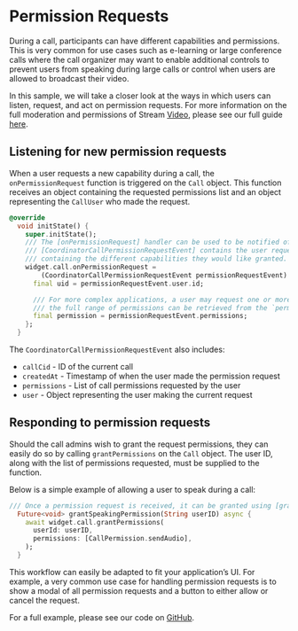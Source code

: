# Permission Requests
During a call, participants can have different capabilities and permissions. This is very common for use cases such as e-learning or large conference calls where the call organizer may want to enable additional controls to prevent users from speaking during large calls or control when users are allowed to broadcast their video.

In this sample, we will take a closer look at the ways in which users can listen, request, and act on permission requests. For more information on the full moderation and permissions of Stream [Video](https://getstream.io/video/), please see our full guide [here](https://getstream.io/video/docs/flutter/permission-and-moderation/).

## Listening for new permission requests
When a user requests a new capability during a call, the `onPermissionRequest` function is triggered on the `Call` object. This function receives an object containing the requested permissions list and an object representing the `CallUser` who made the request.

```dart
@override
  void initState() {
    super.initState();
    /// The [onPermissionRequest] handler can be used to be notified of new requests from users in the call.
    /// [CoordinatorCallPermissionRequestEvent] contains the user requesting permissions along with a list
    /// containing the different capabilities they would like granted.
    widget.call.onPermissionRequest =
        (CoordinatorCallPermissionRequestEvent permissionRequestEvent) {
      final uid = permissionRequestEvent.user.id;

      /// For more complex applications, a user may request one or more permission at the same time. In those cases,
      /// the full range of permissions can be retrieved from the `permissions` list.
      final permission = permissionRequestEvent.permissions;
    };
  }
```

The `CoordinatorCallPermissionRequestEvent` also includes:

- `callCid` - ID of the current call
- `createdAt` - Timestamp of when the user made the permission request
- `permissions` - List of call permissions requested by the user
- `user` - Object representing the user making the current request

## Responding to permission requests
Should the call admins wish to grant the request permissions, they can easily do so by calling `grantPermissions` on the `Call` object. The user ID, along with the list of permissions requested, must be supplied to the function.

Below is a simple example of allowing a user to speak during a call:

```dart
/// Once a permission request is received, it can be granted using [grantPermissions] or revoked using [revokePermissions]
  Future<void> grantSpeakingPermission(String userID) async {
    await widget.call.grantPermissions(
      userId: userID,
      permissions: [CallPermission.sendAudio],
    );
  }
```

This workflow can easily be adapted to fit your application’s UI. For example, a very common use case for handling permission requests is to show a modal of all permission requests and a button to either allow or cancel the request.

For a full example, please see our code on [GitHub](https://github.com/GetStream/flutter-video-samples).